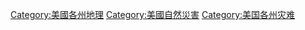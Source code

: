 [[Category:美國各州地理|Category:美國各州地理]]
[[Category:美國自然災害|Category:美國自然災害]]

[[Category:美国各州灾难|Category:美国各州灾难]]